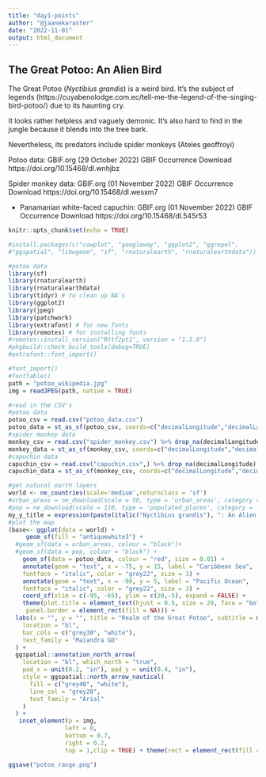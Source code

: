 ---
title: "day1-points"
author: "@jaanekaraster"
date: "2022-11-01"
output: html_document
---

## The Great Potoo: An Alien Bird
The Great Potoo (*Nyctibius grandis*) is a weird bird. It's the subject of legends (https://cuyabenolodge.com.ec/tell-me-the-legend-of-the-singing-bird-potoo/) due to its haunting cry. 


It looks rather helpless and vaguely demonic. It's also hard to find in the jungle because it blends into the tree bark. 

Nevertheless, its predators include spider monkeys (Ateles geoffroyi)

Potoo data: GBIF.org (29 October 2022) GBIF Occurrence Download https://doi.org/10.15468/dl.wnhjbz

Spider monkey data: GBIF.org (01 November 2022) GBIF Occurrence Download https://doi.org/10.15468/dl.wesxm7

- Panamanian white-faced capuchin: GBIF.org (01 November 2022) GBIF Occurrence Download https://doi.org/10.15468/dl.545r53




```{r setup, include=FALSE}
knitr::opts_chunk$set(echo = TRUE)
```
```{r libraries}
#install.packages(c("cowplot", "googleway", "ggplot2", "ggrepel", 
#"ggspatial", "libwgeom", "sf", "rnaturalearth", "rnaturalearthdata"))

```

```{r get-data}
#potoo data
library(sf)
library(rnaturalearth)
library(rnaturalearthdata)
library(tidyr) # to clean up NA's
library(ggplot2)
library(jpeg)
library(patchwork)
library(extrafont) # for new fonts
library(remotes) # for installing fonts
#remotes::install_version("Rttf2pt1", version = "1.3.8")
#pkgbuild::check_build_tools(debug=TRUE)
#extrafont::font_import()

#font_import()
#fonttable()
path = "potoo_wikipedia.jpg"
img = readJPEG(path, native = TRUE)

#read in the CSV's
#potoo data
potoo_csv = read.csv("potoo_data.csv")
potoo_data = st_as_sf(potoo_csv, coords=c("decimalLongitude","decimalLatitude"), crs=4326)
#spider monkey data
monkey_csv = read.csv("spider_monkey.csv") %>% drop_na(decimalLongitude)
monkey_data = st_as_sf(monkey_csv, coords=c("decimalLongitude","decimalLatitude"), crs=4326)
#capuchin data
capuchin_csv = read.csv("capuchin.csv",) %>% drop_na(decimalLongitude)
capuchin_data = st_as_sf(monkey_csv, coords=c("decimalLongitude","decimalLatitude"), crs=4326)

#get natural earth layers
world <- ne_countries(scale='medium',returnclass = 'sf')
#urban_areas = ne_download(scale = 50, type = 'urban_areas', category = 'cultural',returnclass = 'sf')
#pop = ne_download(scale = 110, type = 'populated_places', category = 'cultural',returnclass = 'sf')
my_y_title = expression(paste(italic("Nyctibius grandis"), ": An Alien Bird"))
#plot the map
(base<- ggplot(data = world) +
     geom_sf(fill = "antiquewhite3") + 
  #geom_sf(data = urban_areas, colour = "black")+
  #geom_sf(data = pop, colour = "black") + 
    geom_sf(data = potoo_data, colour = "red", size = 0.01) +
    annotate(geom = "text", x = -75, y = 15, label = "Caribbean Sea", 
    fontface = "italic", color = "grey22", size = 3) +
    annotate(geom = "text", x = -90, y = 5, label = "Pacific Ocean", 
    fontface = "italic", color = "grey22", size = 3) +
    coord_sf(xlim = c(-95, -65), ylim = c(20,-5), expand = FALSE) +
    theme(plot.title = element_text(hjust = 0.5, size = 20, face = "bold", color="black"), plot.subtitle = element_text(hjust = 0.5), legend.position = "none", panel.background = element_rect(fill = "antiquewhite1"),
     panel.border = element_rect(fill = NA))) + 
  labs(x = "", y = "", title = "Realm of the Great Potoo", subtitle = my_y_title, caption = "@jaanekaraster | Data: GBIF.org, Natural Earth") +  ggspatial::annotation_scale(
    location = "bl",
    bar_cols = c("grey30", "white"),
    text_family = "Maiandra GD"
  ) +
  ggspatial::annotation_north_arrow(
    location = "bl", which_north = "true",
    pad_x = unit(0.2, "in"), pad_y = unit(0.4, "in"),
    style = ggspatial::north_arrow_nautical(
      fill = c("grey40", "white"),
      line_col = "grey20",
      text_family = "Arial"
    )
  ) +
   inset_element(p = img,
                left = 0,
                bottom = 0.7,
                right = 0.2,
                top = 1,clip = TRUE) + theme(rect = element_rect(fill = "transparent"))

ggsave("potoo_range.png")
```
